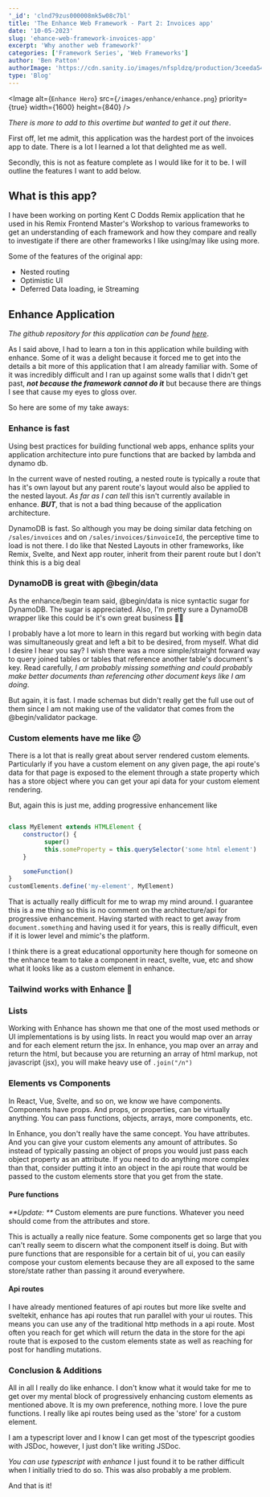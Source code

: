 ```yaml
---
'_id': 'clnd79zus000008mk5w08c7bl'
title: 'The Enhance Web Framework - Part 2: Invoices app'
date: '10-05-2023'
slug: 'ehance-web-framework-invoices-app'
excerpt: 'Why another web framework?'
categories: ['Framework Series', 'Web Frameworks']
author: 'Ben Patton'
authorImage: 'https://cdn.sanity.io/images/nfspldzq/production/3ceeda54221c7c0614ecc51f955c7be39a1da34e-512x512.jpg'
type: 'Blog'
---
```


<Image
  alt={`Enhance Hero`}
  src={`/images/enhance/enhance.png`}
  priority={true}
  width={1600}
  height={840}
/>

_There is more to add to this overtime but wanted to get it out there_.

First off, let me admit, this application was the hardest port of the invoices app to date. There is a lot I learned a lot that delighted me as well.

Secondly, this is not as feature complete as I would like for it to be. I will outline the features I want to add below.

## What is this app?

I have been working on porting Kent C Dodds Remix application that he used in his Remix Frontend Master's Workshop to various frameworks to get an understanding of each framework and how they compare and really to investigate if there are other frameworks I like using/may like using more.

Some of the features of the original app:

- Nested routing
- Optimistic UI
- Deferred Data loading, ie Streaming

## Enhance Application

_The github repository for this application can be found [here](https://github.com/Benanna2019/enhance-invoices)_.

As I said above, I had to learn a ton in this application while building with enhance. Some of it was a delight because it forced me to get into the details a bit more of this application that I am already familiar with. Some of it was incredibly difficult and I ran up against some walls that I didn't get past, _**not because the framework cannot do it**_ but because there are things I see that cause my eyes to gloss over.

So here are some of my take aways:

### Enhance is fast

Using best practices for building functional web apps, enhance splits your application architecture into pure functions that are backed by lambda and dynamo db.

In the current wave of nested routing, a nested route is typically a route that has it's own layout but any parent route's layout would also be applied to the nested layout. _As far as I can tell_ this isn't currently available in enhance. _**BUT**_, that is not a bad thing because of the application architecture.

DynamoDB is fast. So although you may be doing similar data fetching on `/sales/invoices` and on `/sales/invoices/$invoiceId`, the perceptive time to load is not there. I do like that Nested Layouts in other frameworks, like Remix, Svelte, and Next app router, inherit from their parent route but I don't think this is a big deal

### DynamoDB is great with @begin/data

As the enhance/begin team said, @begin/data is nice syntactic sugar for DynamoDB. The sugar is appreciated. Also, I'm pretty sure a DynamoDB wrapper like this could be it's own great business 🤷‍♂️

I probably have a lot more to learn in this regard but working with begin data was simultaneously great and left a bit to be desired, from myself. What did I desire I hear you say? I wish there was a more simple/straight forward way to query joined tables or tables that reference another table's document's key. Read carefully, _I am probably missing something and could probably make better documents than referencing other document keys like I am doing_.

But again, it is fast. I made schemas but didn't really get the full use out of them since I am not making use of the validator that comes from the @begin/validator package.

### Custom elements have me like 😕

There is a lot that is really great about server rendered custom elements. Particularly if you have a custom element on any given page, the api route's data for that page is exposed to the element through a state property which has a store object where you can get your api data for your custom element rendering.

But, again this is just me, adding progressive enhancement like

```js

class MyElement extends HTMLElement {
    constructor() {
          super()
          this.someProperty = this.querySelector('some html element')
    }

    someFunction()
}
customElements.define('my-element', MyElement)

```

That is actually really difficult for me to wrap my mind around. I guarantee this is a me thing so this is no comment on the architecture/api for progressive enhancement. Having started with react to get away from `document.something` and having used it for years, this is really difficult, even if it is lower level and mimic's the platform.

I think there is a great educational opportunity here though for someone on the enhance team to take a component in react, svelte, vue, etc and show what it looks like as a custom element in enhance.

### Tailwind works with Enhance 🥳

### Lists

Working with Enhance has shown me that one of the most used methods or UI implementations is by using lists. In react you would map over an array and for each element return the jsx. In enhance, you map over an array and return the html, but because you are returning an array of html markup, not javascript (jsx), you will make heavy use of `.join("/n")`

### Elements vs Components

In React, Vue, Svelte, and so on, we know we have components. Components have props. And props, or properties, can be virtually anything. You can pass functions, objects, arrays, more components, etc.

In Enhance, you don't really have the same concept. You have attributes. And you can give your custom elements any amount of attributes. So instead of typically passing an object of props you would just pass each object property as an attribute. If you need to do anything more complex than that, consider putting it into an object in the api route that would be passed to the custom elements store that you get from the state.

#### Pure functions

_**Update: **_ Custom elements are pure functions. Whatever you need should come from the attributes and store.

This is actually a really nice feature. Some components get so large that you can't really seem to discern what the component itself is doing. But with pure functions that are responsible for a certain bit of ui, you can easily compose your custom elements because they are all exposed to the same store/state rather than passing it around everywhere.

#### Api routes

I have already mentioned features of api routes but more like svelte and sveltekit, enhance has api routes that run parallel with your ui routes. This means you can use any of the traditional http methods in a api route. Most often you reach for get which will return the data in the store for the api route that is exposed to the custom elements state as well as reaching for post for handling mutations.

### Conclusion & Additions

All in all I really do like enhance. I don't know what it would take for me to get over my mental block of progressively enhancing custom elements as mentioned above. It is my own preference, nothing more. I love the pure functions. I really like api routes being used as the 'store' for a custom element.

I am a typescript lover and I know I can get most of the typescript goodies with JSDoc, however, I just don't like writing JSDoc.

_You can use typescript with enhance_ I just found it to be rather difficult when I initially tried to do so. This was also probably a me problem.

And that is it!
